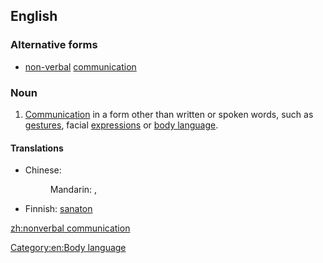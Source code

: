 ==English==

===Alternative forms===
* [[non-verbal]] [[communication]]

===Noun===
{{en-noun|sg=[[nonverbal]] [[communication]]|-}}

# [[communication|Communication]] in a form other than written or spoken words, such as [[gesture]]s, facial [[expression]]s or [[body language]].

====Translations====
{{trans-top|communication in a form other than written or spoken words}}
* Chinese:
*: Mandarin: {{t|cmn|非語言溝通|sc=Hani}}, {{t|cmn|非语言沟通|tr=fēi yǔyán gōutōng|sc=Hani}}
{{trans-mid}}
* Finnish: [[sanaton#Finnish|sanaton]] {{t+|fi|viestintä}}
{{trans-bottom}}

[[Category:en:Body language]]

[[zh:nonverbal communication]]